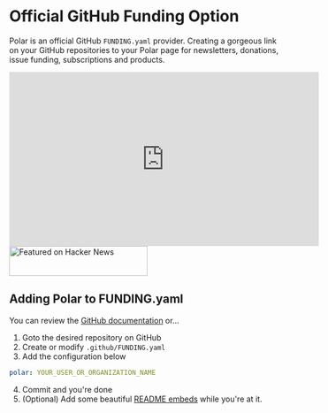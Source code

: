 # Official GitHub Funding Option

Polar is an official GitHub `FUNDING.yaml` provider. Creating a gorgeous link on
your GitHub repositories to your Polar page for newsletters, donations, issue
funding, subscriptions and products.

<iframe width="560" height="315" src="https://www.youtube.com/embed/nWAci36HdbQ?si=K5Hg7bzeAuh3q8Sk" title="YouTube video player" frameborder="0" allow="accelerometer; autoplay; clipboard-write; encrypted-media; gyroscope; picture-in-picture; web-share" referrerpolicy="strict-origin-when-cross-origin" allowfullscreen></iframe>

<a href="https://news.ycombinator.com/item?id=39382281">
  <img
    width="250"
    height="54"
    alt="Featured on Hacker News"
    src="https://hackernews-badge.vercel.app/api?id=39382281"
  />
</a>

## Adding Polar to FUNDING.yaml

You can review the [GitHub
documentation](https://docs.github.com/en/repositories/managing-your-repositorys-settings-and-features/customizing-your-repository/displaying-a-sponsor-button-in-your-repository)
or...

1. Goto the desired repository on GitHub
2. Create or modify `.github/FUNDING.yaml`
3. Add the configuration below


```yaml
polar: YOUR_USER_OR_ORGANIZATION_NAME
```

4. Commit and you're done
5. (Optional) Add some beautiful [README embeds](/docs/github/embeds) while you're at it.
